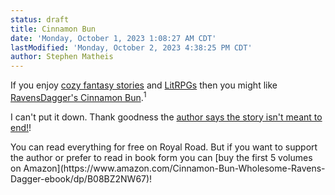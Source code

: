 ```yaml
---
status: draft
title: Cinnamon Bun
date: 'Monday, October 1, 2023 1:08:27 AM CDT'
lastModified: 'Monday, October 2, 2023 4:38:25 PM CDT'
author: Stephen Matheis
---
```


If you enjoy [cozy fantasy stories](https://www.reddit.com/r/CozyFantasy/) and [LitRPGs](https://en.wikipedia.org/wiki/LitRPG) then you might like [RavensDagger's Cinnamon Bun](https://www.royalroad.com/fiction/31429/cinnamon-bun).<Sup>1</Sup>

I can't put it down. Thank goodness the [author says the story isn't meant to end!](https://www.reddit.com/r/litrpg/comments/13vo298/comment/jm9x4xp/?utm_source=share&utm_medium=web2x&context=3)!

<Footnotes>
    <Note>
        You can read everything for free on Royal Road. But if you want to support the author or prefer to read in book form you can [buy the first 5 volumes on Amazon](https://www.amazon.com/Cinnamon-Bun-Wholesome-Ravens-Dagger-ebook/dp/B08BZ2NW67)!
    </Note>
</Footnotes>
